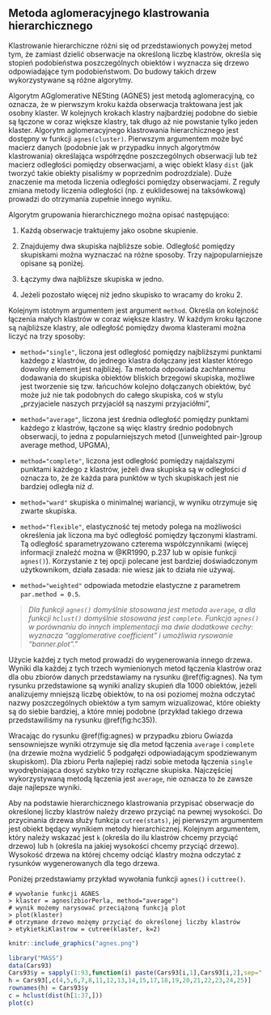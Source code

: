 ## Metoda aglomeracyjnego klastrowania hierarchicznego {#part_33}

Klastrowanie hierarchiczne różni się od przedstawionych powyżej metod tym, że
zamiast dzielić obserwacje na określoną liczbę klastrów, określa się stopień podobieństwa poszczególnych obiektów i wyznacza się drzewo odpowiadające tym podobieństwom. Do budowy takich drzew wykorzystywane są różne algorytmy.

Algorytm AGglomerative NESting (AGNES) jest metodą aglomeracyjną, co oznacza, że w pierwszym kroku każda obserwacja traktowana jest jak osobny klaster.
W kolejnych krokach klastry najbardziej podobne do siebie są łączone w coraz większe klastry, tak długo aż nie powstanie tylko jeden klaster. Algorytm aglomeracyjnego klastrowania hierarchicznego jest dostępny w funkcji `agnes(cluster)`. Pierwszym argumentem może być macierz danych (podobnie jak w przypadku innych algorytmów klastrowania) określająca współrzędne poszczególnych obserwacji lub też
macierz odległości pomiędzy obserwacjami, a więc obiekt klasy `dist` (jak tworzyć
takie obiekty pisaliśmy w poprzednim podrozdziale). Duże znaczenie ma metoda
liczenia odległości pomiędzy obserwacjami. Z reguły zmiana metody liczenia odległości (np. z euklidesowej na taksówkową) prowadzi do otrzymania zupełnie innego wyniku.

Algorytm grupowania hierarchicznego można opisać następująco:

1. Każdą obserwacje traktujemy jako osobne skupienie.

2. Znajdujemy dwa skupiska najbliższe sobie. Odległość pomiędzy skupiskami
można wyznaczać na różne sposoby. Trzy najpopularniejsze opisane są poniżej.

3. Łączymy dwa najbliższe skupiska w jedno.

4. Jeżeli pozostało więcej niż jedno skupisko to wracamy do kroku 2.

Kolejnym istotnym argumentem jest argument `method`. Określa on kolejność łączenia małych klastrów w coraz większe klastry. W każdym kroku łączone są najbliższe klastry, ale odległość pomiędzy dwoma klasterami można liczyć na trzy sposoby:

* `method="single"`, liczona jest odległość pomiędzy najbliższymi punktami każdego z klastrów, do jednego klastra dołączany jest klaster którego dowolny element jest najbliżej. Ta metoda odpowiada zachłannemu dodawania do skupiska
obiektów bliskich brzegowi skupiska, możliwe jest tworzenie się tzw. łańcuchów
kolejno dołączanych obiektów, być może już nie tak podobnych do całego skupiska, coś w stylu „przyjaciele naszych przyjaciół są naszymi przyjaciółmi”,

* `method="average"`, liczona jest średnia odległość pomiędzy punktami każdego
z klastrów, łączone są więc klastry średnio podobnych obserwacji, to jedna z
popularniejszych metod ([unweighted pair-]group average method, UPGMA),

* `method="complete"`, liczona jest odległość pomiędzy najdalszymi punktami
każdego z klastrów, jeżeli dwa skupiska są w odległości $d$ oznacza to, że że
każda para punktów w tych skupiskach jest nie bardziej odległa niż $d$.

* `method="ward"` skupiska o minimalnej wariancji, w wyniku otrzymuje się zwarte skupiska.

* `method="flexible"`, elastyczność tej metody polega na możliwości określenia
jak liczona ma być odległość pomiędzy łączonymi klastrami. Tą odległość sparametryzowano czterema współczynnikami (więcej informacji znaleźć można w @KR1990, p.237 lub w opisie funkcji `agnes()`). Korzystanie z tej opcji polecane jest
bardziej doświadczonym użytkownikom, działa zasada: nie wiesz jak to działa
nie używaj.

* `method="weighted"` odpowiada metodzie elastyczne z parametrem `par.method = 0.5`.

> *Dla funkcji `agnes()` domyślnie stosowana jest metoda `average`, a dla
funkcji `hclust()` domyślnie stosowana jest `complete`. Funkcja `agnes()`
w porównaniu do innych implementacji ma dwie dodatkowe cechy: wyznacza "agglomerative coefficient" i umożliwia rysowanie "banner.plot"."*

Użycie każdej z tych metod prowadzi do wygenerowania innego drzewa. Wyniki
dla każdej z tych trzech wymienionych metod łączenia klastrów oraz dla obu zbiorów danych przedstawiamy na rysunku \@ref(fig:agnes). Na tym rysunku przedstawione są wyniki
analizy skupień dla 1000 obiektów, jeżeli analizujemy mniejszą liczbę obiektów, to
na osi poziomej można odczytać nazwy poszczególnych obiektów a tym samym wizualizować, które obiekty są do siebie bardziej, a które mniej podobne (przykład
takiego drzewa przedstawiliśmy na rysunku \@ref(fig:hc35)).

Wracając do rysunku \@ref(fig:agnes) w przypadku zbioru Gwiazda sensowniejsze wyniki
otrzymuje się dla metod łączenia `average` i `complete` (na drzewie można wydzielić
5 podgałęzi odpowiadającym spodziewanym skupiskom). Dla zbioru Perła najlepiej
radzi sobie metoda łączenia `single` wyodrębniająca dosyć szybko trzy rozłączne
skupiska. Najczęściej wykorzystywaną metodą łączenia jest `average`, nie oznacza to że zawsze daje najlepsze wyniki.

Aby na podstawie hierarchicznego klastrowania przypisać obserwacje do określonej liczby klastrów należy drzewo przyciąć na pewnej wysokości. Do przycinania
drzewa służy funkcja `cutree(stats)`, jej pierwszym argumentem jest obiekt będący
wynikiem metody hierarchicznej. Kolejnym argumentem, który należy wskazać jest
`k` (określa do ilu klastrów chcemy przyciąć drzewo) lub `h` (określa na jakiej wysokości
chcemy przyciąć drzewo). Wysokość drzewa na której chcemy odciąć klastry można
odczytać z rysunków wygenerowanych dla tego drzewa.

Poniżej przedstawiamy przykład wywołania funkcji `agnes()` i `cuttree()`.
```
# wywołanie funkcji AGNES
> klaster = agnes(zbiorPerla, method="average")
# wynik możemy narysować przeciążoną funkcją plot
> plot(klaster)
# otrzymane drzewo możęmy przyciąć do określonej liczby klastrów
> etykietkiKlastrow = cutree(klaster, k=2)
```
```r
knitr::include_graphics("agnes.png")
```
```r
library("MASS")
data(Cars93)
Cars93$y = sapply(1:93,function(i) paste(Cars93[i,1],Cars93[i,2],sep=" "))
h = Cars93[,c(4,5,6,7,8,11,12,13,14,15,17,18,19,20,21,22,23,24,25)]
rownames(h) = Cars93$y
c = hclust(dist(h[1:37,]))
plot(c)
```

